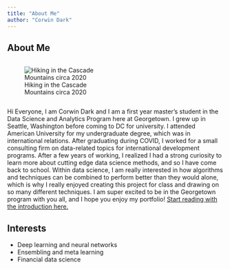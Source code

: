 ```yaml
---
title: "About Me"
author: "Corwin Dark"
---
```


## About Me


::: {.column width="50%"}
![Hiking in the Cascade Mountains circa 2020](me.jpg)
:::


Hi Everyone, I am Corwin Dark and I am a first year master's student in the Data Science and Analytics Program here at Georgetown. I grew up in Seattle, Washington before coming to DC for university. I attended American University for my undergraduate degree, which was in international relations. After graduating during COVID, I worked for a small consulting firm on data-related topics for international development programs. After a few years of working, I realized I had a strong curiosity to learn more about cutting edge data science methods, and so I have come back to school. Within data science, I am really interested in how algorithms and techniques can be combined to perform better than they would alone, which is why I really enjoyed creating this project for class and drawing on so many different techniques. I am super excited to be in the Georgetown program with you all, and I hope you enjoy my portfolio! [Start reading with the introduction here.](./Introduction.qmd)

## Interests

- Deep learning and neural networks
- Ensembling and meta learning
- Financial data science
